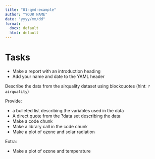 ```yaml
---
title: "01-qmd-example"
author: "YOUR NAME"
date: "yyyy/mm/dd"
format:
  docx: default
  html: default
---
```


# Tasks

- Make a report with an introduction heading
- Add your name and date to the YAML header

Describe the data from the airquality dataset using blockquotes (hint: `?airquality`)

Provide:

- a bulleted list describing the variables used in the data
- A direct quote from the ?data set describing the data
- Make a code chunk
- Make a library call in the code chunk
- Make a plot of ozone and solar radiation

Extra: 

- Make a plot of ozone and temperature

